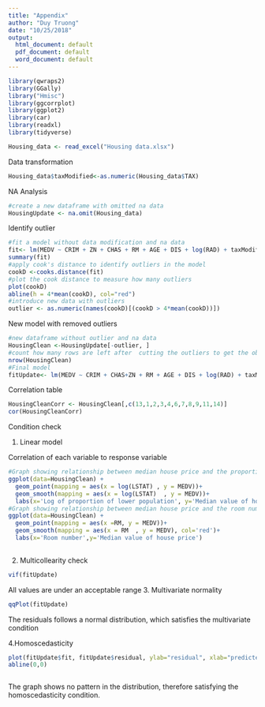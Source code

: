 ```yaml
---
title: "Appendix"
author: "Duy Truong"
date: "10/25/2018"
output:
  html_document: default
  pdf_document: default
  word_document: default
---
```

  
  
```r
library(qwraps2)
library(GGally)
library("Hmisc")
library(ggcorrplot)
library(ggplot2)
library(car)
library(readxl)
library(tidyverse)

Housing_data <- read_excel("Housing data.xlsx")

```


  
Data transformation
```r

Housing_data$taxModified<-as.numeric(Housing_data$TAX)

```
NA Analysis
```r

#create a new dataframe with omitted na data
HousingUpdate <- na.omit(Housing_data)

```



Identify outlier
```r
#fit a model without data modification and na data
fit<- lm(MEDV ~ CRIM + ZN + CHAS + RM + AGE + DIS + log(RAD) + taxModified + PTRATIO + LSTAT, data=HousingUpdate)
summary(fit)
#apply cook's distance to identify outliers in the model
cookD <-cooks.distance(fit)
#plot the cook distance to measure how many outliers
plot(cookD)
abline(h = 4*mean(cookD), col="red")
#introduce new data with outliers
outlier <- as.numeric(names(cookD)[(cookD > 4*mean(cookD))])

```







New model with removed outliers
```r
#new dataframe without outlier and na data
HousingClean <-HousingUpdate[-outlier, ]
#count how many rows are left after  cutting the outliers to get the observation numbers
nrow(HousingClean)
#Final model
fitUpdate<- lm(MEDV ~ CRIM + CHAS+ZN + RM + AGE + DIS + log(RAD) + taxModified + PTRATIO + log(LSTAT), data=HousingClean)


```

Correlation table
```r
HousingCleanCorr <- HousingClean[,c(13,1,2,3,4,6,7,8,9,11,14)]
cor(HousingCleanCorr)
```

Condition check

1. Linear model

Correlation of each variable to response variable
```r
#Graph showing relationship between median house price and the proportion population
ggplot(data=HousingClean) +
  geom_point(mapping = aes(x = log(LSTAT) , y = MEDV))+
  geom_smooth(mapping = aes(x = log(LSTAT)  , y = MEDV))+
  labs(x='Log of proportion of lower population', y='Median value of house price')
#Graph showing relationship between median house price and the room number
ggplot(data=HousingClean) +
  geom_point(mapping = aes(x =RM, y = MEDV))+
  geom_smooth(mapping = aes(x = RM  , y = MEDV), col='red')+
  labs(x='Room number',y='Median value of house price')
  

```


2. Multicollearity check
```r
vif(fitUpdate)

```
All values are under an acceptable range
3. Multivariate normality

```r
qqPlot(fitUpdate)
```

The residuals follows a normal distribution, which satisfies the multivariate condition

4.Homoscedasticity
```r

plot(fitUpdate$fit, fitUpdate$residual, ylab="residual", xlab="predicted median price")
abline(0,0)



```

The graph shows no pattern in the distribution, therefore satisfying the homoscedasticity condition.

